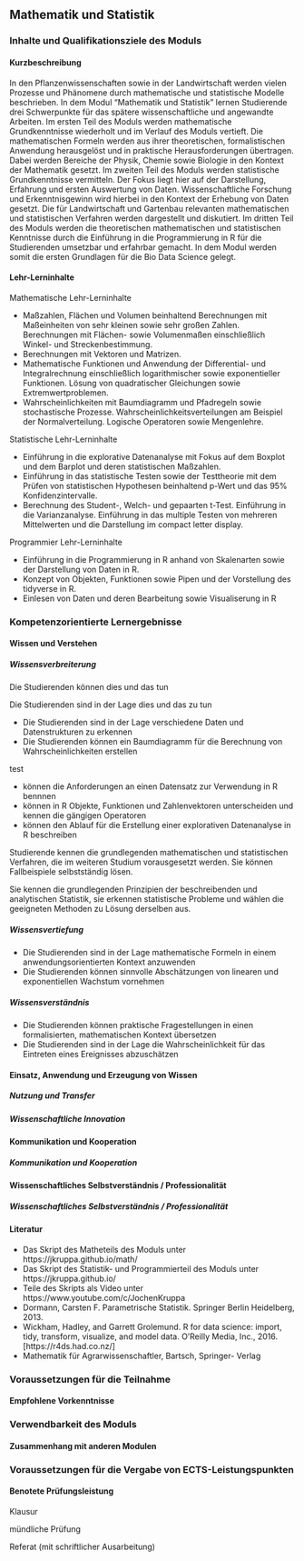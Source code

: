 ## Mathematik und Statistik {#sec-module-mathematik}

### Inhalte und Qualifikationsziele des Moduls

#### Kurzbeschreibung

In den Pflanzenwissenschaften sowie in der Landwirtschaft werden vielen Prozesse und Phänomene durch mathematische und statistische Modelle beschrieben. In dem Modul "Mathematik und Statistik" lernen Studierende drei Schwerpunkte für das spätere wissenschaftliche und angewandte Arbeiten. Im ersten Teil des Moduls werden mathematische Grundkenntnisse wiederholt und im Verlauf des Moduls vertieft. Die mathematischen Formeln werden aus ihrer theoretischen, formalistischen Anwendung herausgelöst und in praktische Herausforderungen übertragen. Dabei werden Bereiche der Physik, Chemie sowie Biologie in den Kontext der Mathematik gesetzt. Im zweiten Teil des Moduls werden statistische Grundkenntnisse vermitteln. Der Fokus liegt hier auf der Darstellung, Erfahrung und ersten Auswertung von Daten. Wissenschaftliche Forschung und Erkenntnisgewinn wird hierbei in den Kontext der Erhebung von Daten gesetzt. Die für Landwirtschaft und Gartenbau relevanten mathematischen und statistischen Verfahren werden dargestellt und diskutiert. Im dritten Teil des Moduls werden die theoretischen mathematischen und statistischen Kenntnisse durch die Einführung in die Programmierung in R für die Studierenden umsetzbar und erfahrbar gemacht. In dem Modul werden somit die ersten Grundlagen für die Bio Data Science gelegt.

#### Lehr-Lerninhalte

Mathematische Lehr-Lerninhalte

-   Maßzahlen, Flächen und Volumen beinhaltend Berechnungen mit Maßeinheiten von sehr kleinen sowie sehr großen Zahlen. Berechnungen mit Flächen- sowie Volumenmaßen einschließlich Winkel- und Streckenbestimmung.
-   Berechnungen mit Vektoren und Matrizen.
-   Mathematische Funktionen und Anwendung der Differential- und Integralrechnung einschließlich logarithmischer sowie exponentieller Funktionen. Lösung von quadratischer Gleichungen sowie Extremwertproblemen.
-   Wahrscheinlichkeiten mit Baumdiagramm und Pfadregeln sowie stochastische Prozesse. Wahrscheinlichkeitsverteilungen am Beispiel der Normalverteilung. Logische Operatoren sowie Mengenlehre.

Statistische Lehr-Lerninhalte

-   Einführung in die explorative Datenanalyse mit Fokus auf dem Boxplot und dem Barplot und deren statistischen Maßzahlen.
-   Einführung in das statistische Testen sowie der Testtheorie mit dem Prüfen von statistischen Hypothesen beinhaltend p-Wert und das 95% Konfidenzintervalle.
-   Berechnung des Student-, Welch- und gepaarten t-Test. Einführung in die Varianzanalyse. Einführung in das multiple Testen von mehreren Mittelwerten und die Darstellung im compact letter display.

Programmier Lehr-Lerninhalte

-   Einführung in die Programmierung in R anhand von Skalenarten sowie der Darstellung von Daten in R.
-   Konzept von Objekten, Funktionen sowie Pipen und der Vorstellung des tidyverse in R.
-   Einlesen von Daten und deren Bearbeitung sowie Visualiserung in R

### Kompetenzorientierte Lernergebnisse

#### Wissen und Verstehen

##### Wissensverbreiterung

Die Studierenden können dies und das tun

Die Studierenden sind in der Lage dies und das zu tun

-   Die Studierenden sind in der Lage verschiedene Daten und Datenstrukturen zu erkennen
-   Die Studierenden können ein Baumdiagramm für die Berechnung von Wahrscheinlichkeiten erstellen

test

-   können die Anforderungen an einen Datensatz zur Verwendung in R bennnen
-   können in R Objekte, Funktionen und Zahlenvektoren unterscheiden und kennen die gängigen Operatoren
-   können den Ablauf für die Erstellung einer explorativen Datenanalyse in R beschreiben

Studierende kennen die grundlegenden mathematischen und statistischen Verfahren, die im weiteren Studium vorausgesetzt werden. Sie können Fallbeispiele selbstständig lösen.

Sie kennen die grundlegenden Prinzipien der beschreibenden und analytischen Statistik, sie erkennen statistische Probleme und wählen die geeigneten Methoden zu Lösung derselben aus.

##### Wissensvertiefung

-   Die Studierenden sind in der Lage mathematische Formeln in einem anwendungsorientierten Kontext anzuwenden
-   Die Studierenden können sinnvolle Abschätzungen von linearen und exponentiellen Wachstum vornehmen

##### Wissensverständnis

-   Die Studierenden können praktische Fragestellungen in einen formalisierten, mathematischen Kontext übersetzen
-   Die Studierenden sind in der Lage die Wahrscheinlichkeit für das Eintreten eines Ereignisses abzuschätzen

#### Einsatz, Anwendung und Erzeugung von Wissen

##### Nutzung und Transfer

##### Wissenschaftliche Innovation

#### Kommunikation und Kooperation

##### Kommunikation und Kooperation

#### Wissenschaftliches Selbstverständnis / Professionalität

##### Wissenschaftliches Selbstverständnis / Professionalität

#### Literatur

-   Das Skript des Matheteils des Moduls unter https://jkruppa.github.io/math/
-   Das Skript des Statistik- und Programmierteil des Moduls unter https://jkruppa.github.io/
-   Teile des Skripts als Video unter https://www.youtube.com/c/JochenKruppa
-   Dormann, Carsten F. Parametrische Statistik. Springer Berlin Heidelberg, 2013.
-   Wickham, Hadley, and Garrett Grolemund. R for data science: import, tidy, transform, visualize, and model data. O'Reilly Media, Inc., 2016. \[https://r4ds.had.co.nz/\]
-   Mathematik für Agrarwissenschaftler, Bartsch, Springer- Verlag

### Voraussetzungen für die Teilnahme

#### Empfohlene Vorkenntnisse

### Verwendbarkeit des Moduls

#### Zusammenhang mit anderen Modulen

### Voraussetzungen für die Vergabe von ECTS-Leistungspunkten

#### Benotete Prüfungsleistung

Klausur

mündliche Prüfung

Referat (mit schriftlicher Ausarbeitung)
